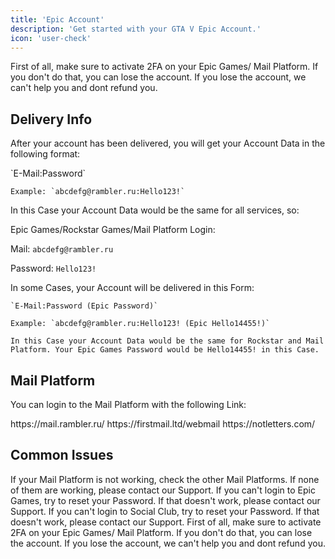 ```yaml
---
title: 'Epic Account'
description: 'Get started with your GTA V Epic Account.'
icon: 'user-check'
---
```


<Warning>
    First of all, make sure to activate 2FA on your Epic Games/ Mail Platform. If you don't do that, you can lose the account. 
    If you lose the account, we can't help you and dont refund you.
</Warning>

## Delivery Info

After your account has been delivered, you will get your Account Data in the following format:

<Info>
    `E-Mail:Password`

    Example: `abcdefg@rambler.ru:Hello123!`
</Info>

In this Case your Account Data would be the same for all services, so:

<Info>
Epic Games/Rockstar Games/Mail Platform Login:

Mail: `abcdefg@rambler.ru`

Password: `Hello123!`
</Info>

<Warning>
    In some Cases, your Account will be delivered in this Form:

    `E-Mail:Password (Epic Password)`

    Example: `abcdefg@rambler.ru:Hello123! (Epic Hello14455!)`

    In this Case your Account Data would be the same for Rockstar and Mail Platform. Your Epic Games Password would be Hello14455! in this Case.
</Warning>

## Mail Platform

You can login to the Mail Platform with the following Link:

<ResponseField>
  <Expandable title="Mail Platform">
    <ResponseField name="@rambler.ru">
      https://mail.rambler.ru/
    </ResponseField>
    <ResponseField name="Any Mail ending with" type=".ru">
      https://firstmail.ltd/webmail
    </ResponseField>
    <ResponseField name="Any Mail ending with" type=".com">
      https://notletters.com/
    </ResponseField>
  </Expandable>
</ResponseField>

## Common Issues

<AccordionGroup>
    <Accordion title="Mail Platform not working">
        If your Mail Platform is not working, check the other Mail Platforms. If none of them are working, please contact our Support.
    </Accordion>
    <Accordion title="Can't login to Epic Games">
        If you can't login to Epic Games, try to reset your Password. If that doesn't work, please contact our Support.
    </Accordion>
    <Accordion title="Can't login to Social Club">
        If you can't login to Social Club, try to reset your Password. If that doesn't work, please contact our Support.
    </Accordion>
</AccordionGroup>


<Warning>
    First of all, make sure to activate 2FA on your Epic Games/ Mail Platform. If you don't do that, you can lose the account. 
    If you lose the account, we can't help you and dont refund you.
</Warning>
